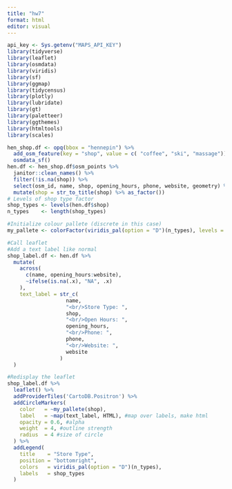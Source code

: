 ```yaml
---
title: "hw7"
format: html
editor: visual
---
```


```r
api_key <- Sys.getenv("MAPS_API_KEY")
library(tidyverse)
library(leaflet)
library(osmdata)
library(viridis)
library(sf)
library(ggmap)
library(tidycensus)
library(plotly)
library(lubridate)
library(gt)
library(paletteer)
library(ggthemes)
library(htmltools)
library(scales)
```

```r
hen_shop.df <- opq(bbox = "hennepin") %>%
  add_osm_feature(key = "shop", value = c( "coffee", "ski", "massage")) %>%
  osmdata_sf()
hen.df <- hen_shop.df$osm_points %>%
  janitor::clean_names() %>%
  filter(!is.na(shop)) %>%
  select(osm_id, name, shop, opening_hours, phone, website, geometry) %>%
  mutate(shop = str_to_title(shop) %>% as_factor())
# Levels of shop type factor
shop_types <- levels(hen.df$shop)
n_types    <- length(shop_types)

#Initialize colour pallete (discrete in this case)
my_pallete <- colorFactor(viridis_pal(option = "D")(n_types), levels = shop_types)

#Call leaflet
#Add a text label like normal
shop_label.df <- hen.df %>%
  mutate(
    across(
      c(name, opening_hours:website),
      ~ifelse(is.na(.x), "NA", .x)
    ),
    text_label = str_c(
                   name,
                   "<br/>Store Type: ",
                   shop,
                   "<br/>Open Hours: ",
                   opening_hours,
                   "<br/>Phone: ",
                   phone,
                   "<br/>Website: ",
                   website
                 )
  )

#Redisplay the leaflet
shop_label.df %>%
  leaflet() %>%
  addProviderTiles('CartoDB.Positron') %>% 
  addCircleMarkers(
    color   = ~my_pallete(shop),
    label   = ~map(text_label, HTML), #map over labels, make html
    opacity = 0.6, #alpha
    weight  = 4, #outline strength
    radius  = 4 #size of circle
  ) %>%
  addLegend(
    title    = "Store Type",
    position = "bottomright",
    colors   = viridis_pal(option = "D")(n_types),
    labels   = shop_types 
  )
```
